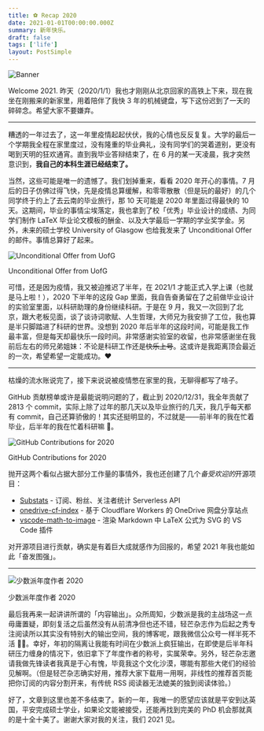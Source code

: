 ```yaml
---
title: ⚽ Recap 2020
date: 2021-01-01T00:00:00.000Z
summary: 新年快乐。
draft: false
tags: ['life']
layout: PostSimple
---
```


![Banner](/static/images/new-year-2021/new-year-2021.png)

Welcome 2021. 昨天（2020/1/1）我也才刚刚从北京回家的高铁上下来，现在我坐在刚搬来的新家里，用着陪伴了我快 3 年的机械键盘，写下这份迟到了一天的碎碎念。希望大家不要嫌弃。

---

糟透的一年过去了，这一年里疫情起起伏伏，我的心情也反反复复。大学的最后一个学期我全程在家里度过，没有隆重的毕业典礼，没有同学们的哭着道别，更没有喝到天明的狂欢通宵。直到我毕业答辩结束了，在 6 月的某一天凌晨，我才突然意识到，**我自己的本科生涯已经结束了。**

当然，这些可能是唯一的遗憾了。我们划掉重来，看看 2020 年开心的事情。7 月后的日子仿佛过得飞快，先是疫情总算缓解，和零零散散（但是玩的最好）的几个同学终于约上了去云南的毕业旅行，那 10 天可能是 2020 年里面过得最快的 10 天。这期间，毕业的事情尘埃落定，我也拿到了校「优秀」毕业设计的成绩、为同学们制作 LaTeX 毕业论文模板的酬金、以及大学最后一学期的学业奖学金。另外，未来的硕士学校 University of Glasgow 也给我发来了 Unconditional Offer 的邮件。事情总算好了起来。

![Unconditional Offer from UofG](/static/images/new-year-2021/75928f2f96bfa9c9633fd04c842ccd65.png)

Unconditional Offer from UofG

可惜，还是因为疫情，我又被迫推迟了半年，在 2021/1 才能正式入学上课（也就是马上啦！），2020 下半年的这段 Gap 里面，我自告奋勇留在了之前做毕业设计的实验室里面，以科研助理的身份继续科研。于是在 9 月，我又一次回到了北京，跟大老板见面，谈了谈诗词歌赋、人生哲理，大师兄为我安排了工位，我也算是半只脚踏进了科研的世界。没想到 2020 年后半年的这段时间，可能是我工作最丰富，但是每天却最快乐一段时间。非常感谢实验室的收留，也非常感谢坐在我前后左右的师兄弟姐妹：不论是科研工作还是~~快乐上号~~。这或许是我距离顶会最近的一次，希望希望一定能成功。❤️

---

枯燥的流水账说完了，接下来说说被疫情憋在家里的我，无聊得都写了啥子。

GitHub 贡献榜单或许是最能说明问题的了，截止到 2020/12/31，我全年贡献了 2813 个 commit，实际上除了过年的那几天以及毕业旅行的几天，我几乎每天都有 commit，自己还算骄傲的！其实还挺明显的，不过就是——前半年的我在忙着毕业，后半年的我在忙着科研嘛 🤣。

![GitHub Contributions for 2020](/static/images/new-year-2021/9f473bba9cdf7154753ab524f4a9c986.png)

GitHub Contributions for 2020

抛开这两个看似占据大部分工作量的事情外，我也还创建了几个*备受欢迎的*开源项目：

- [Substats](https://github.com/spencerwooo/Substats) - 订阅、粉丝、关注者统计 Serverless API
- [onedrive-cf-index](https://github.com/spencerwooo/onedrive-cf-index) - 基于 Cloudflare Workers 的 OneDrive 网盘分享站点
- [vscode-math-to-image](https://github.com/TeamMeow/vscode-math-to-image) - 渲染 Markdown 中 LaTeX 公式为 SVG 的 VS Code 插件

对开源项目进行贡献，确实是有着巨大成就感作为回报的，希望 2021 年我也能如此「奋发图强」。

---

![少数派年度作者 2020](/static/images/new-year-2021/7caf20c00c5cad3cb7dda7c2e6529a9a.png)

少数派年度作者 2020

最后我再来一起讲讲所谓的「内容输出」。众所周知，少数派是我的主战场这一点毋庸置疑，即刻复活之后虽然没有从前清净但也还不错，轻芒杂志作为后起之秀专注阅读所以其实没有特别大的输出空间，我的博客呢，跟我微信公众号一样半死不活 🤦🏼。幸好，年初的隔离让我能有时间在少数派上疯狂输出，在即使是后半年科研压力缠身的情况下，依旧拿下了年度作者的称号，实属荣幸。另外，轻芒杂志邀请我做先锋读者我真是于心有愧，毕竟我这个文化沙漠，哪能有那些大佬们的经验见解啊。（但是轻芒杂志确实好用，推荐大家下载用一用啊，非线性的推荐首页能把你订阅的内容分割开来，有传统 RSS 阅读器无法媲美的独到阅读体验。）

好了，文章到这里也差不多结束了。新的一年，我唯一的愿望应该就是平安到达英国，平安完成硕士学业，如果论文能被接受，还能再找到完美的 PhD 机会那就真的是十全十美了。谢谢大家对我的关注，我们 2021 见。
